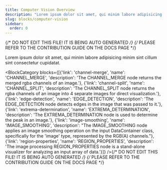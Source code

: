 ```yaml
---
title: Computer Vision Overview
description: "Lorem ipsum dolor sit amet, qui minim labore adipisicing minim sint cillum sint consectetur cupidatat."
slug: blocks/computer-vision
sidebar:
  order: 0
---
```


{/* DO NOT EDIT THIS FILE! IT IS BEING AUTO GENERATED */}
{/* PLEASE REFER TO THE CONTRIBUTION GUIDE ON THE DOCS PAGE */}


Lorem ipsum dolor sit amet, qui minim labore adipisicing minim sint cillum sint consectetur cupidatat.

<BlockCategory blocks={[{'link': 'channel-merge', 'name': 'CHANNEL_MERGE', 'description': 'The CHANNEL_MERGE node returns the merged rgba channels of an image.'}, {'link': 'channel-split', 'name': 'CHANNEL_SPLIT', 'description': 'The CHANNEL_SPLIT node returns the rgba channels of an image into 4 separate images for direct visualization.'}, {'link': 'edge-detection', 'name': 'EDGE_DETECTION', 'description': 'The EDGE_DETECTION node detects edges in the image that was passed to it.'}, {'link': 'extrema-determination', 'name': 'EXTREMA_DETERMINATION', 'description': 'The EXTREMA_DETERMINATION node is used to determine the peak in an image.'}, {'link': 'image-smoothing', 'name': 'IMAGE_SMOOTHING', 'description': "The IMAGE_SMOOTHING node applies an image smoothing operation on the input DataContainer class, specifically for the 'image' type, represented by the RGB(A) channels."}, {'link': 'region-properties', 'name': 'REGION_PROPERTIES', 'description': 'The image processing REGION_PROPERTIES node is a stand-alone visualizer for analyzing an input array of data.'}]} />{/* DO NOT EDIT THIS FILE! IT IS BEING AUTO GENERATED */}
{/* PLEASE REFER TO THE CONTRIBUTION GUIDE ON THE DOCS PAGE */}
